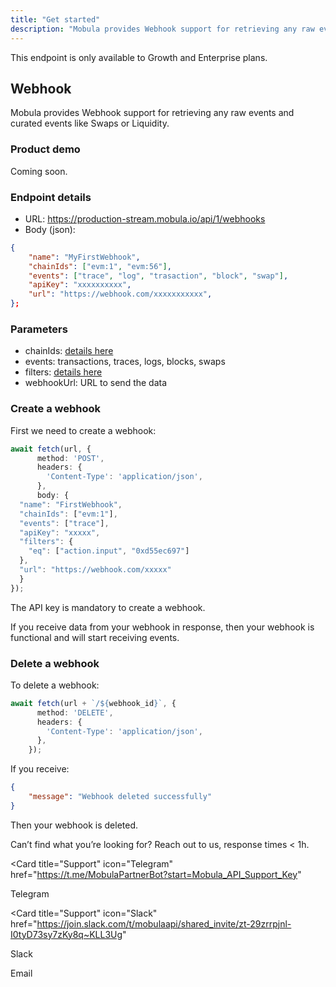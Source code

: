 ```yaml
---
title: "Get started"
description: "Mobula provides Webhook support for retrieving any raw events and curated events (i.e. Swaps, Liquidity)."
---
```


<Tip> This endpoint is only available to Growth and Enterprise plans. </Tip>

## Webhook

Mobula provides Webhook support for retrieving any raw events and curated events like Swaps or Liquidity.

### Product demo

Coming soon.

### Endpoint details

- URL: https://production-stream.mobula.io/api/1/webhooks
- Body (json):

```json
{
    "name": "MyFirstWebhook",
    "chainIds": ["evm:1", "evm:56"],
    "events": ["trace", "log", "trasaction", "block", "swap"],
    "apiKey": "xxxxxxxxxx",
    "url": "https://webhook.com/xxxxxxxxxxx",
};
```

### Parameters

- chainIds: [details here](/blockchains/intro-blockchains)
- events: transactions, traces, logs, blocks, swaps
- filters: [details here](/indexing-stream/stream/filters)
- webhookUrl: URL to send the data

### Create a webhook

First we need to create a webhook:

```typescript
await fetch(url, {
      method: 'POST',
      headers: {
        'Content-Type': 'application/json',
      },
      body: {
  "name": "FirstWebhook",
  "chainIds": ["evm:1"],
  "events": ["trace"],
  "apiKey": "xxxxx",
  "filters": {
    "eq": ["action.input", "0xd55ec697"]
  },
  "url": "https://webhook.com/xxxxx"
  }
});
```

<Tip> The API key is mandatory to create a webhook. </Tip>

If you receive data from your webhook in response, then your webhook is functional and will start receiving events.

### Delete a webhook

To delete a webhook:

```typescript
await fetch(url + `/${webhook_id}`, {
      method: 'DELETE',
      headers: {
        'Content-Type': 'application/json',
      },
    });
```

If you receive: 

```json
{
    "message": "Webhook deleted successfully"
}
```

Then your webhook is deleted.


Can’t find what you’re looking for? Reach out to us, response times < 1h.

<CardGroup>

<Card
  title="Support"
  icon="Telegram"
  href="https://t.me/MobulaPartnerBot?start=Mobula_API_Support_Key"
>
  Telegram
</Card>

<Card
  title="Support"
  icon="Slack"
  href="https://join.slack.com/t/mobulaapi/shared_invite/zt-29zrrpjnl-I0tyD73sy7zKy8q~KLL3Ug"
>
  Slack
</Card>

<Card title="Need help?" icon="envelope" href="mailto:contact@mobulalabs.org">
  Email
</Card>

</CardGroup>
